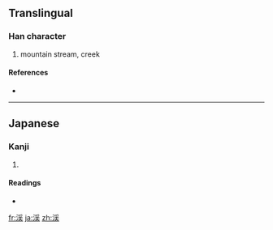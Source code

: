 {{also|溪}}
==Translingual==

===Han character===
{{Han char|rn=85|rad=水|as=08|sn=11|four=|canj=水月手人 (EBQO)}}

# mountain stream, creek

====References====
* {{Han ref|kx=0633.371|hdz=31654.021|uh=6E13|ud=28179}}

----

==Japanese==

===Kanji===
{{ja-kanji|grade=c|rs=水08}}

# {{defn|Japanese|sort=水08}}

====Readings====
* {{ja-readings|on=[[けい]] (kei)|kun=[[たに]] (tani)}}

[[fr:渓]]
[[ja:渓]]
[[zh:渓]]
